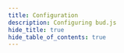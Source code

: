 ```yaml
---
title: Configuration
description: Configuring bud.js
hide_title: true
hide_table_of_contents: true
---
```



<div className="margin-bottom--lg">
  <Hero title="Configuration options" />
</div>

<div className="row">
  <div className="col">
    <Card
      title="Zero config"
      description="The best config is no config."
      links={[
        ['Read more', '/guides/config/zero-config'],
      ]}
    />
  </div>

  <div className="col">
    <Card
      title="File-based configuration"
      description="The canonical approach."
      links={[
        ['Read more', '/guides/config/file-config'],
      ]}
    />
  </div>

  <div className="col">
    <Card
      title="CLI configuration"
      description="Overriding from the terminal."
      links={[
        ['Read more', '/guides/config/cli-config'],
      ]}
    />
  </div>
</div>